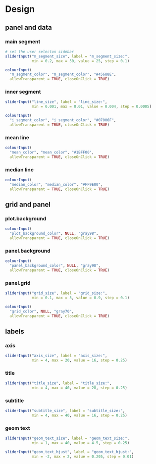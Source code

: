 # Design

## panel and data

### **main segment**


```r

# set the user selecton sidebar
sliderInput("m_segment_size", label = "m_segment_size:",
            min = 0.2, max = 50, value = 25, step = 0.1)

colourInput(
  "m_segment_color", "m_segment_color", "#45688E",
  allowTransparent = TRUE, closeOnClick = TRUE)

```


### **inner segment**

```r

sliderInput("line_size", label = "line_size:",
            min = 0.001, max = 0.01, value = 0.004, step = 0.0005)

colourInput(
  "i_segment_color", "i_segment_color", "#07006F",
  allowTransparent = TRUE, closeOnClick = TRUE)


```

### **mean line**

```r

colourInput(
  "mean_color", "mean_color", "#1BFF00",
  allowTransparent = TRUE, closeOnClick = TRUE)


```

### **median line**

```r

colourInput(
  "median_color", "median_color", "#FF9E00",
  allowTransparent = TRUE, closeOnClick = TRUE)


```



## grid and panel

### **plot.background**

```r
colourInput(
  "plot_background_color", NULL, "gray98",
  allowTransparent = TRUE, closeOnClick = TRUE)
```

### **panel.background**

```r
colourInput(
  "panel_background_color", NULL, "gray98",
  allowTransparent = TRUE, closeOnClick = TRUE)
```

### **panel.grid**

```r
sliderInput("grid_size", label = "grid_size:",
            min = 0.1, max = 5, value = 0.9, step = 0.1)

colourInput(
  "grid_color", NULL, "gray70",
  allowTransparent = TRUE, closeOnClick = TRUE)
```


## labels

### **axis**

```r
sliderInput("axis_size", label = "axis_size:",
            min = 4, max = 20, value = 16, step = 0.25)
```

### **title**

```r
sliderInput("title_size", label = "title_size:",
            min = 4, max = 40, value = 28, step = 0.25)
```

### **subtitle**

```r
sliderInput("subtitle_size", label = "subtitle_size:",
            min = 4, max = 40, value = 16, step = 0.25)
```


### **geom text**

```r
sliderInput("geom_text_size", label = "geom_text_size:",
            min = 1, max = 40, value = 4.5, step = 0.25)

sliderInput("geom_text_hjust", label = "geom_text_hjust:",
            min = -2, max = 2, value = 0.205, step = 0.01)

```

